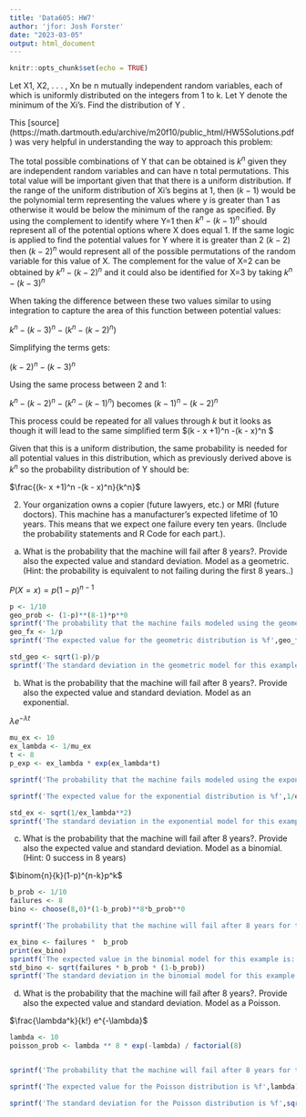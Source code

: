 ```yaml
---
title: 'Data605: HW7'
author: 'jfor: Josh Forster'
date: "2023-03-05"
output: html_document
---
```


```r
knitr::opts_chunk$set(echo = TRUE)
```

Let X1, X2, . . . , Xn be n mutually independent random variables, each of which is uniformly distributed on the integers from 1 to k. Let Y denote the minimum of the Xi’s. Find the distribution of Y .

This [source] (https://math.dartmouth.edu/archive/m20f10/public_html/HW5Solutions.pdf) was very helpful in understanding the way to approach this problem: 

The total possible combinations of Y that can be obtained is $k^n$ given they are independent random variables and can have n total permutations. This total value will be important given that that there is a uniform distribution. If the range of the uniform distribution of Xi's begins at 1, then $(k-1)$ would be the polynomial term representing the values where y is greater than 1 as otherwise it would be below the minimum of the range as specified. By using the complement to identify where Y=1 then $k^n - (k-1)^n$ should represent all of the potential options where X does equal 1. If the same logic is applied to find the potential values for Y where it is greater than 2 $(k-2)$ then $(k-2)^n$ would represent all of the possible permutations of the random variable for this value of X. The complement for the value of X=2 can be obtained by  $k^n - (k-2)^n$ and it could also be identified for X=3 by taking $k^n - (k-3)^n$

When taking the difference between these two values similar to using integration to capture the area of this function between potential values:

$k^n - (k-3)^n - (k^n - (k-2)^n)$ 

Simplifying the terms gets:

$(k-2)^n - (k-3)^n$ 

Using the same process between 2 and 1:

$k^n - (k-2)^n - (k^n - (k-1)^n)$ becomes $(k-1)^n - (k-2)^n$ 

This process could be repeated for all values through $k$ but it looks as though it will lead to the same simplified term 
$(k - x +1)^n -(k - x)^n $

Given that this is a uniform distribution, the same probability is needed for all potential values in this distribution, which as previously derived above is $k^n$ so the probability distribution of Y should be:

$\frac{(k- x +1)^n -(k - x)^n}{k^n}$

2. Your organization owns a copier (future lawyers, etc.) or MRI (future doctors). This machine has a manufacturer’s expected lifetime of 10 years. This means that we expect one failure every ten years. (Include the probability statements and R Code for each part.).


a. What is the probability that the machine will fail after 8 years?. Provide also the expected value and standard deviation. Model as a geometric. (Hint: the probability is equivalent to not failing during the first 8 years..)

$P(X=x) = p(1-p)^{n-1}$

```r
p <- 1/10
geo_prob <- (1-p)**(8-1)*p**0
sprintf('The probability that the machine fails modeled using the geometric model is: %f',geo_prob)
geo_fx <- 1/p
sprintf('The expected value for the geometric distribution is %f',geo_fx)

std_geo <- sqrt(1-p)/p
sprintf('The standard deviation in the geometric model for this example is: %f',std_geo)

```

b. What is the probability that the machine will fail after 8 years?. Provide also the expected value and standard deviation. Model as an exponential.

$\lambda e^{-\lambda t}$

```r
mu_ex <- 10
ex_lambda <- 1/mu_ex
t <- 8
p_exp <- ex_lambda * exp(ex_lambda*t)

sprintf('The probability that the machine fails modeled using the exponential model is: %f',p_exp)

sprintf('The expected value for the exponential distribution is %f',1/ex_lambda)

std_ex <- sqrt(1/ex_lambda**2)
sprintf('The standard deviation in the exponential model for this example is: %f',std_ex)
```

c. What is the probability that the machine will fail after 8 years?. Provide also the expected value and standard deviation. Model as a binomial. (Hint: 0 success in 8 years)

$\binom{n}{k}(1-p)^{n-k}p^k$

```r
b_prob <- 1/10
failures <- 8
bino <- choose(8,0)*(1-b_prob)**8*b_prob**0

sprintf('The probability that the machine will fail after 8 years for the Binomial distribution is %f',bino)

ex_bino <- failures *  b_prob
print(ex_bino)
sprintf('The expected value in the binomial model for this example is: %f',ex_bino)
std_bino <- sqrt(failures * b_prob * (1-b_prob))
sprintf('The standard deviation in the binomial model for this example is: %f',std_bino)
```


d. What is the probability that the machine will fail after 8 years?. Provide also the expected value and standard deviation. Model as a Poisson.

$\frac{\lambda^k}{k!} e^{-\lambda}$

```r
    
lambda <- 10
poisson_prob <- lambda ** 8 * exp(-lambda) / factorial(8)


sprintf('The probability that the machine will fail after 8 years for the Poisson distribution is %f',poisson_prob)

sprintf('The expected value for the Poisson distribution is %f',lambda)

sprintf('The standard deviation for the Poisson distribution is %f',sqrt(lambda))
```

